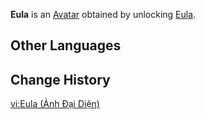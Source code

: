 {{About|the Avatar|the playable character|Eula}}
{{Avatar Infobox
|title    = Eula
|id       = 3200
|image    = Eula Avatar.png
|type     = Character
|features = Eula
|obtain   = Unlock [[Eula]]
}}
'''Eula''' is an [[Avatar]] obtained by unlocking [[Eula]].

==Other Languages==
{{Other Languages|Eula}}

==Change History==
{{Change History|1.5}}

[[vi:Eula (Ảnh Đại Diện)]]